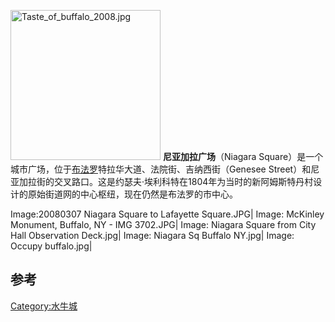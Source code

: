 [[Image:Taste_of_buffalo_2008.jpg|240px]]
'''尼亚加拉广场'''（Niagara Square）是一个城市广场，位于[[布法罗|布法罗]]特拉华大道、法院街、吉纳西街（Genesee Street）和尼亚加拉街的交叉路口。这是约瑟夫·埃利科特在1804年为当时的新阿姆斯特丹村设计的原始街道网的中心枢纽，现在仍然是布法罗的市中心。

<gallery>
Image:20080307 Niagara Square to Lafayette Square.JPG|
Image: McKinley Monument, Buffalo, NY - IMG 3702.JPG|
Image: Niagara Square from City Hall Observation Deck.jpg|
Image: Niagara Sq Buffalo NY.jpg|
Image: Occupy buffalo.jpg|
</gallery>

==参考==
{{reflist}}
[[Category:水牛城|Category:水牛城]]